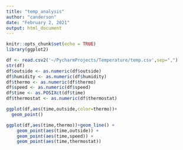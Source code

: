 ```yaml
---
title: "temp_analysis"
author: "canderson"
date: "February 2, 2021"
output: html_document
---
```


```r
knitr::opts_chunk$set(echo = TRUE)
library(ggplot2)
```

```r
df <- read.csv2('~/PycharmProjects/Temperature/temp.csv',sep=",")
str(df)
df$outside <- as.numeric(df$outside)
df$humidity <- as.numeric(df$humidity)
df$thermo <- as.numeric(df$thermo)
df$speed <- as.numeric(df$speed)
df$time <- as.POSIXct(df$time)
df$thermostat <- as.numeric(df$thermostat)
```

```r
ggplot(df,aes(time,outside,color=thermo))+
  geom_point()
```
```r
ggplot(df,aes(time,thermo))+geom_line() +
    geom_point(aes(time,outside)) +
    geom_point(aes(time,speed)) +
    geom_point(aes(time,thermostat))
```